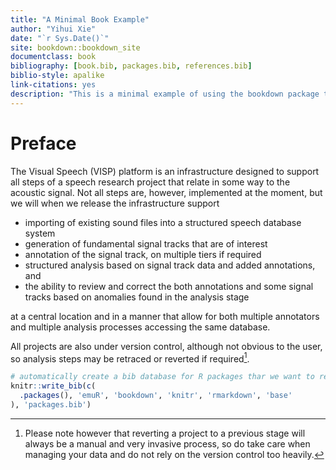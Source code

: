 ```yaml
--- 
title: "A Minimal Book Example"
author: "Yihui Xie"
date: "`r Sys.Date()`"
site: bookdown::bookdown_site
documentclass: book
bibliography: [book.bib, packages.bib, references.bib]
biblio-style: apalike
link-citations: yes
description: "This is a minimal example of using the bookdown package to write a book. The output format for this example is bookdown::gitbook."
---
```


# Preface {-}

The Visual Speech (VISP) platform is an infrastructure designed to support all steps of a speech research project that relate in some way to the acoustic signal. Not all steps are, however, implemented at the moment, but we will when we release the infrastructure support

* importing of existing sound files into a structured speech database system 
* generation of fundamental signal tracks that are of interest
* annotation of the signal track, on multiple tiers if required
* structured analysis based on signal track data and added annotations, and
* the ability to review and correct the both annotations and some signal tracks based on anomalies found in the analysis stage

at a central location and in a manner that allow for both multiple annotators and multiple analysis processes accessing the same database. 

All projects are also under version control, although not obvious to the user, so analysis steps may be retraced or reverted if required^[Please note however that reverting a project to a previous stage will always be a manual and very invasive process, so do take care when managing your data and do not rely on the version control too heavily.]. 



```r
# automatically create a bib database for R packages thar we want to refer to
knitr::write_bib(c(
  .packages(), 'emuR', 'bookdown', 'knitr', 'rmarkdown', 'base'
), 'packages.bib')
```
